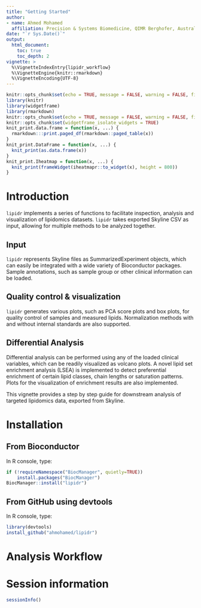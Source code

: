 ```yaml
---
title: "Getting Started"
author:
- name: Ahmed Mohamed
  affiliation: Precision & Systems Biomedicine, QIMR Berghofer, Australia
date: "`r Sys.Date()`"
output:
  html_document:
    toc: true
    toc_depth: 2
vignette: >
  %\VignetteIndexEntry{lipidr_workflow}
  %\VignetteEngine{knitr::rmarkdown}
  %\VignetteEncoding{UTF-8}
---
```


```r
knitr::opts_chunk$set(echo = TRUE, message = FALSE, warning = FALSE, fig.width = 8)
library(knitr)
library(widgetframe)
library(rmarkdown)
knitr::opts_chunk$set(echo = TRUE, message = FALSE, warning = FALSE, fig.width = 8, fig.path = "figure/")
knitr::opts_chunk$set(widgetframe_isolate_widgets = TRUE)
knit_print.data.frame = function(x, ...) {
  rmarkdown:::print.paged_df(rmarkdown::paged_table(x))
}
knit_print.DataFrame = function(x, ...) {
  knit_print(as.data.frame(x))
}
knit_print.Iheatmap = function(x, ...) {
  knit_print(frameWidget(iheatmapr::to_widget(x), height = 800))
}
```

# Introduction
`lipidr` implements a series of functions to facilitate inspection,
analysis and visualization of lipidomics datasets. `lipidr`
takes exported Skyline CSV as input, allowing for multiple methods to
be analyzed together.


## Input

`lipidr` represents Skyline files as SummarizedExperiment objects, which can
easily be integrated with a wide variety of Bioconductor packages. 
Sample annotations, such as sample group or other clinical information can be loaded.

## Quality control & visualization
`lipidr` generates various plots, such as PCA score plots and box plots, for quality control of samples and measured lipids. Normalization methods with and
without internal standards are also supported.

## Differential Analysis
Differential analysis can be performed using any of the loaded clinical
variables, which can be readily visualized as volcano plots. A novel lipid
set enrichment analysis (LSEA) is implemented to detect preferential
enrichment of certain lipid classes, chain lengths or saturation patterns.
Plots for the visualization of enrichment results are also implemented.

This vignette provides a step by step guide for downstream analysis of targeted
lipidomics data, exported from Skyline.

# Installation
## From Bioconductor
In R console, type:

```r
if (!requireNamespace("BiocManager", quietly=TRUE))
    install.packages("BiocManager")
BiocManager::install("lipidr")  
```

## From GitHub using devtools
In R console, type:

```r
library(devtools)   
install_github("ahmohamed/lipidr")
```

# Analysis Workflow



# Session information
```r
sessionInfo()
```
